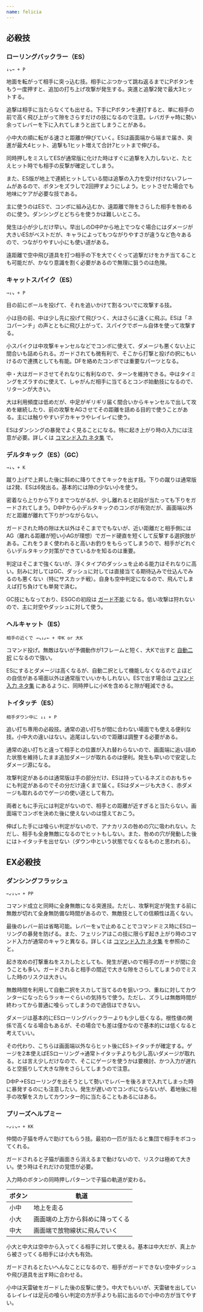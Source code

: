 ```yaml
---
name: felicia
---
```


## 必殺技

### ローリングバックラー（ES）

```
↓↘→ + P
```

地面を転がって相手に突っ込む技。相手にぶつかって跳ね返るまでにPボタンをもう一度押すと、追加の打ち上げ攻撃が発生する。突進と追撃2発で最大3ヒットする。

追撃は相手に当たらなくても出せる。下手にPボタンを連打すると、単に相手の前で高く飛び上がって隙をさらすだけの技になるので注意。レバガチャ時に勢い余ってレバーを下に入れてしまうと出てしまうことがある。

小中大の順に転がる速さと距離が伸びていく。ESは画面端から端まで届き、突進が最大4ヒット、追撃も1ヒット増えて合計7ヒットまで伸びる。

同時押しをミスしてESが通常版に化けた時はすぐに追撃を入力しないと、たとえヒット時でも相手の反撃が確定してしまう。

また、ES版が地上で連続ヒットしている間は追撃の入力を受け付けないフレームがあるので、ボタンをズラしで2回押すようにしよう。ヒットさせた場合でも地味にケアが必要な技である。

主に使うのはESで、コンボに組み込むか、遠距離で隙をさらした相手を咎めるのに使う。ダンシングとどちらを使うかは難しいところ。

発生は小が少しだけ早い。早出しのD中Pから地上でつなぐ場合にはダメージが大きいESがベストだが、キャラによってもつながりやすさが違うなど色々あるので、つながりやすい小にも使い道がある。

遠距離で空中飛び道具を打つ相手の下を大でくぐって追撃だけをカチ当てることも可能だが、かなり意識を割く必要があるので無理に狙うのは危険。

### キャットスパイク（ES）

```
→↓↘ + P
```

目の前にボールを投げて、それを追いかけて割るついでに攻撃する技。

小は目の前、中は少し先に投げて飛びつく、大はさらに遠くに飛ぶ。ESは「ネコパーンチ」の声とともに飛び上がって、スパイクでボール自体を使って攻撃する。

小スパイクは中攻撃キャンセルなどでコンボに使えて、ダメージも悪くない上に間合いも詰められる。ガードされても微有利で、そこから打撃と投げの択にもいけるので連携としても有能。DFを絡めたコンボでは重要なパーツとなる。

中・大はガードさせてそれなりに有利なので、ターンを維持できる。中はタイミングをズラすのに使えて、しゃがんだ相手に当てるとコンボ始動技になるので、リターンが大きい。

大は利用頻度は低めだが、中足がギリギリ届く間合いからキャンセルで出して攻めを継続したり、前の攻撃をAGさせてその距離を詰める目的で使うことがある。主には触りやすいデカキャラやレイレイに使う。

ESはダンシングの暴発でよく見ることになる。特に起き上がり時の入力には注意が必要。詳しくは [コマンド入力 ネタ集](../techniques/commands) で。

### デルタキック（ES）（GC）

```
→↓↘ + K
```

蹴り上げで上昇した後に斜めに降りてきてキックを出す技。下りの蹴りは通常版は2発、ESは6発出る。基本的には隙の少ない小を使う。

密着なら上りから下りまでつながるが、少し離れると初段が当たっても下りをガードされてしまう。D中Pから小デルタキックのコンボが有効だが、画面端以外だと距離が離れて下りがつながらない。

ガードされた時の隙は大以外はそこまででもないが、近い距離だと相手側にはAG（離れる距離が短い小AGが理想）でガード硬直を短くして反撃する選択肢がある。これをうまく使われると高いお釣りをもらってしまうので、相手がどれぐらいデルタキック対策ができているかを知るのは重要。

判定はそこまで強くないが、浮くタイプのダッシュを止める能力はそれなりに高い。刻みに対してはGC、ダッシュに対しては直接当てる期待込みで仕込んでみるのも悪くない（特にサスカッチ戦）。自身も空中判定になるので、飛んでしまえば打ち負けても単発で済む。

GC技にもなっており、ESGCの初段は [ガード不能](../techniques/unblockable_esgc) になる。低い攻撃は狩れないので、主に対空やダッシュに対して使う。

### ヘルキャット（ES）

```
相手の近くで →↘↓↙← + 中K or 大K
```

コマンド投げ。無敵はないが予備動作が1フレームと短く、大Kで出すと [自動二択](../techniques/option_select) になるので強い。

ESにするとダメージは高くなるが、自動二択として機能しなくなるのでよほどの自信がある場面以外は通常版でいいかもしれない。ESで出す場合は [コマンド入力 ネタ集](../techniques/commands) にあるように、同時押しに小Kを含めると隙が軽減できる。

### トイタッチ（ES）

```
相手ダウン中に ↓↓ + P
```

追い打ち専用の必殺技。通常の追い打ちが間に合わない場面でも使える便利な技。小中大の違いはない。追尾はしないので距離は調整する必要がある。

通常の追い打ちと違って相手との位置が入れ替わらないので、画面端に追い詰めた状態を維持したまま追加ダメージが取れるのは便利。発生も早いので安定したダメージ源になる。

攻撃判定があるのは通常版は手の部分だけ、ESは持っているネズミのおもちゃにも判定があるのでその分だけ遠くまで届く。ESはダメージも大きく、赤ダメージも取れるのでゲージの使い道として有力。

両者ともに手元には判定がないので、相手との距離が近すぎると当たらない。画面端でコンボを決めた後に使えないのは憶えておこう。

伸ばした手には喰らい判定がないので、アナカリスの咎めの穴に吸われない。ただし、相手も全身無敵になるのでヒットもしない。また、咎めの穴が発動した後にはトイタッチを出せない（ダウン中という状態でなくなるものと思われる）。

## EX必殺技

### ダンシングフラッシュ

```
←↙↓↘→ + PP
```

コマンド成立と同時に全身無敵になる突進技。ただし、攻撃判定が発生する前に無敵が切れて全身無防備な時間があるので、無敵技としての信頼性は高くない。

最後のレバー前は省略可能。レバーを↘で止めることでコマンドミス時にESローリングの暴発を防げる。また、フェリシアはこの技に限らず起き上がり時のコマンド入力が通常のキャラと異なる。詳しくは [コマンド入力 ネタ集](../techniques/commands) を参照のこと。

起き攻めの打撃重ねをスカしたとしても、発生が遅いので相手のガードが間に合うことも多い。ガードされると相手の間近で大きな隙をさらしてしまうのでミスした時のリスクは大きい。

無敵時間を利用して自動二択をスカして当てるのを狙いつつ、重ねに対してカウンターになったらラッキーぐらいの気持ちで使う。ただし、ズラしは無敵時間が終わってから普通に喰らってしまうので過信はできない。

ダメージは基本的にESローリングバックラーよりも少し低くなる。根性値の関係で高くなる場合もあるが、その場合でも差は僅かなので基本的には低くなると考えていい。

その代わり、こちらは画面端以外ならヒット後にESトイタッチが確定する。ゲージを2本使えばESローリング→通常トイタッチよりも少し高いダメージが取れる。とは言え少しだけなので、そこにゲージを使うかは要検討、かつ入力が遅れると空振りして大きな隙をさらしてしまうので注意。

D中P→ESローリングを出そうとして勢いでレバーを後ろまで入れてしまった時に暴発するのにも注意したい。発生が遅いのでコンボにならないが、着地後に相手の攻撃をスカしてカウンター的に当たることもあるにはある。

### プリーズヘルプミー

```
←↙↓↘→ + KK
```

仲間の子猫を呼んで助けてもらう技。最初の一匹が当たると集団で相手をボコってくれる。

ガードされると子猫が画面きら消えるまで動けないので、リスクは極めて大きい。使う時はそれだけの覚悟が必要。

入力時のボタンの同時押しパターンで子猫の軌道が変わる。

| ボタン | 軌道 |
|---|---|
| 小中 | 地上を走る |
| 小大 | 画面端の上方から斜めに降ってくる |
| 中大 | 画面端で放物線状に飛んでいく |

小大と中大は空中から入ってくる相手に対して使える。基本は中大だが、真上から被さってくる相手には小大も有効。

ガードされるとたいへんなことになるので、相手がガードできない空中ダッシュや飛び道具を出す時に合わせる。

小中は天雷破をガードした後の反撃に使う。中大でもいいが、天雷破を出しているレイレイは足元の喰らい判定の方が手よりも前に出るので小中の方が当てやすい。
